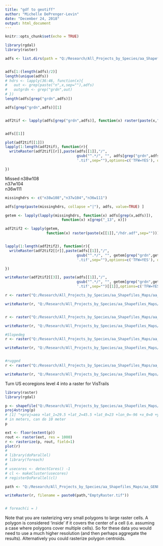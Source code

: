 ```yaml
---
title: "gdf to geotiff"
author: "Michelle DePrenger-Levin"
date: "December 24, 2018"
output: html_document
---
```


```r
knitr::opts_chunk$set(echo = TRUE)

library(rgdal)
library(raster)
```

```r
adfs <- list.dirs(path = "Q:/Research/All_Projects_by_Species/aa_Shapefiles_Maps/aa_GENERAL_non-species_files/All_General_Background_Layers/NationalMapUSDA_DEM_aroundcolorado",full.names = TRUE, recursive = TRUE)


adfs[1:(length(adfs)/2)]
length(unique(adfs))
# hdrs <- lapply(36:46, function(x){
#   out <- grep(paste("n",x,sep=""),adfs)
#   outgrdn <- grep("grdn",out)
# })
length(adfs[grep("grdn",adfs)])

adfs[grep("grdn",adfs)][1]


adf2tif <- lapply(adfs[grep("grdn",adfs)], function(x) raster(paste(x,"/hdr.adf",sep="")))


adfs[[1]]

plot(adf2tif[[1]])
lapply(1:length(adf2tif), function(r){
  writeRaster(adf2tif[[r]],paste(adfs[[1]],"/",
                                 gsub("^.*/", "", adfs[grep("grdn",adfs)][r]),
                                 '.tif',sep=""),options=c('TFW=YES'), overwrite=TRUE)

})
```

Missed 
       n38w108    
       n37w104   
       n36w111
```r
missinghdrs <- c("n38w108","n37w104","n36w111")

adfs[grep(paste(missinghdrs, collapse ="|"), adfs, value=TRUE) ]

getem <- lapply(lapply(missinghdrs, function(x) adfs[grep(x,adfs)]), 
                          function(x) x[grep("_13", x)])

adf2tif2 <- lapply(getem,
                   function(x) raster(paste(x[[1]],"/hdr.adf",sep="")))


lapply(1:length(adf2tif2), function(r){
  writeRaster(adf2tif2[[r]],paste(adfs[[1]],"/",
                                 gsub("^.*/", "", getem[grep("grdn",getem)][r]),
                                 '.tif',sep=""),options=c('TFW=YES'), overwrite=TRUE)

})

writeRaster(adf2tif2[[3]], paste(adfs[[1]],"/",
                                 gsub("^.*/", "", getem[grep("grdn",getem)][[3]]),
                                 '.tif',sep="")[[1]],options=c('TFW=YES'), overwrite=TRUE)
```


```r

r <- raster("Q:/Research/All_Projects_by_Species/aa_Shapefiles_Maps/aa_GENERAL_non-species_files/All_General_Background_Layers/NationalMapUSDA_DEM_aroundcolorado/aspect25int/hdr.adf")

writeRaster(r, "Q:/Research/All_Projects_by_Species/aa_Shapefiles_Maps/aa_GENERAL_non-species_files/All_General_Background_Layers/NationalMapUSDA_DEM_aroundcolorado/aspect25int.tif", options=c('TFW=YES'))


r <- raster("Q:/Research/All_Projects_by_Species/aa_Shapefiles_Maps/aa_GENERAL_non-species_files/All_General_Background_Layers/NationalMapUSDA_DEM_aroundcolorado/coplus25int/hdr.adf")

writeRaster(r, "Q:/Research/All_Projects_by_Species/aa_Shapefiles_Maps/aa_GENERAL_non-species_files/All_General_Background_Layers/NationalMapUSDA_DEM_aroundcolorado/coplus25int.tif", options=c('TFW=YES'))

#Slopedeg
r <- raster("Q:/Research/All_Projects_by_Species/aa_Shapefiles_Maps/aa_GENERAL_non-species_files/All_General_Background_Layers/NationalMapUSDA_DEM_aroundcolorado/slopedeg25int/hdr.adf")

writeRaster(r, "Q:/Research/All_Projects_by_Species/aa_Shapefiles_Maps/aa_GENERAL_non-species_files/All_General_Background_Layers/NationalMapUSDA_DEM_aroundcolorado/slopedeg25int.tif", options=c('TFW=YES'))


#rugged
r <- raster("Q:/Research/All_Projects_by_Species/aa_Shapefiles_Maps/aa_GENERAL_non-species_files/All_General_Background_Layers/NationalMapUSDA_DEM_aroundcolorado/rugged25int/hdr.adf")

writeRaster(r, "Q:/Research/All_Projects_by_Species/aa_Shapefiles_Maps/aa_GENERAL_non-species_files/All_General_Background_Layers/NationalMapUSDA_DEM_aroundcolorado/rugged25int.tif", options=c('TFW=YES'))

```

Turn US ecoregions level 4 into a raster for VisTrails    
```r
library(raster)
library(rgdal)

p <- shapefile("Q:/Research/All_Projects_by_Species/aa_Shapefiles_Maps/aa_GENERAL_non-species_files/All_General_Background_Layers/Ecogregions of the US/us_eco_l4.shp")
proj4string(p)
# [1] "+proj=aea +lat_1=29.5 +lat_2=45.5 +lat_0=23 +lon_0=-96 +x_0=0 +y_0=0 +datum=NAD83 +units=m +no_defs +ellps=GRS80 +towgs84=0,0,0"
# in meters, can do 10 meter
p

ext <- floor(extent(p))
rout <- raster(ext, res = 1000)
r <- rasterize(p, rout, field=1)
plot(r)
# 
# library(doParallel)
# library(foreach)
# 
# usecores <- detectCores() -1
# cl <- makeCluster(usecores)
# registerDoParallel(cl)

path <- "Q:/Research/All_Projects_by_Species/aa_Shapefiles_Maps/aa_GENERAL_non-species_files/All_General_Background_Layers/NationalMapUSDA_DEM_aroundcolorado/"

writeRaster(r, filename = paste0(path,"EmptyRaster.tif"))


# foreach(i = )


```
Note that you are rasterizing very small polygons to large raster cells. A polygon is considered 'inside' if it covers the center of a cell (i.e. assuming a case where polygons cover multiple cells). So for these data you would need to use a much higher resolution (and then perhaps aggregate the results). Alternatively you could rasterize polygon centroids.   

